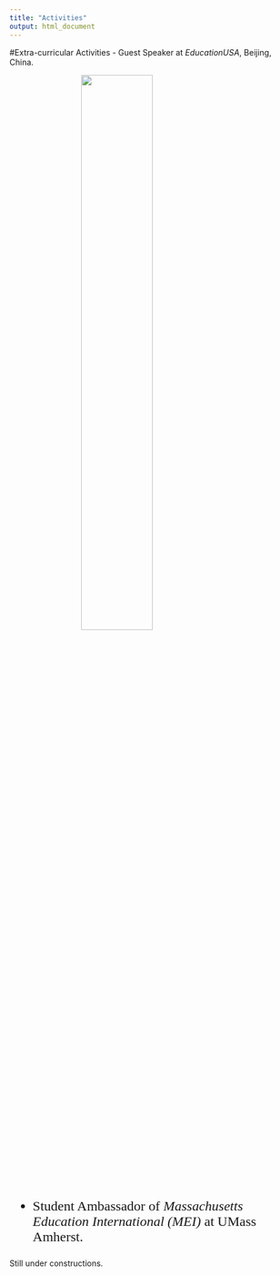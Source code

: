 ```yaml
---
title: "Activities"
output: html_document
---
```

<style>
ul {font-family: Times New Roman; font-size: 24px;}
img {display: block; margin-left: auto; margin-right: auto; margin-bottom: 10px;}
@media screen and (min-width:700px) {
  img {width: 50%;}
}
@media screen and (max-width:699px) {
  img {}
}
</style>

<div id="backhome"><a href="index.html"><i class="fa fa-home" aria-hidden="true"></i></a></div>

#Extra-curricular Activities
- Guest Speaker at *EducationUSA*, Beijing, China.

![](Gallery/EducationUSA_2014.jpg)

- Student Ambassador of *Massachusetts Education International (MEI)* at UMass Amherst.

Still under constructions.